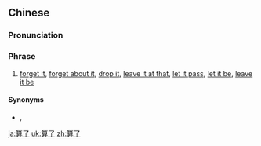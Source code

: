 ==Chinese==
{{zh-forms}}

===Pronunciation===
{{zh-pron
|m=suànle
|c=syun3 liu5
|mn=qz,xm,zz:soàn--liau
|ma=y
|cat=ph
}}

===Phrase===
{{zh-phrase}}

# [[forget it]], [[forget about it]], [[drop it]], [[leave it at that]], [[let it pass]], [[let it be]], [[leave it be]]

====Synonyms====
* {{qualifier|Cantonese}} {{zh-l|算啦|tr=syun3 laa1}}, {{zh-l|算數啦|tr=syun3 sou3 laa1}}

[[ja:算了]]
[[uk:算了]]
[[zh:算了]]